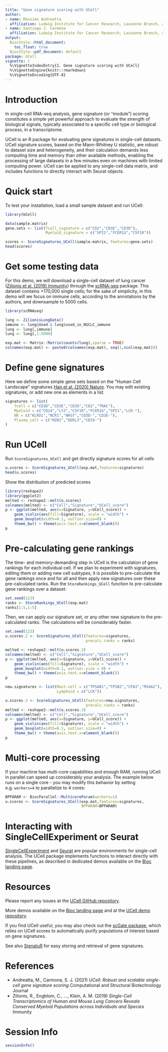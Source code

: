 ```yaml
---
title: "Gene signature scoring with UCell"
author:
- name: Massimo Andreatta
  affiliation: Ludwig Institute for Cancer Research, Lausanne Branch, and Department of Oncology, CHUV and University of Lausanne, Epalinges 1066, Switzerland; and Swiss Institute of Bioinformatics, Lausanne, Switzerland
- name: Santiago J. Carmona
  affiliation: Ludwig Institute for Cancer Research, Lausanne Branch, and Department of Oncology, CHUV and University of Lausanne, Epalinges 1066, Switzerland; and Swiss Institute of Bioinformatics, Lausanne, Switzerland
output:
  BiocStyle::html_document:
    toc_float: true
  BiocStyle::pdf_document: default
package: UCell
vignette: |
  %\VignetteIndexEntry{1. Gene signature scoring with UCell}
  %\VignetteEngine{knitr::rmarkdown}
  %\VignetteEncoding{UTF-8}
---
```


# Introduction

In single-cell RNA-seq analysis, gene signature (or “module”) scoring constitutes a simple yet powerful approach to evaluate the strength of biological signals, typically associated to a specific cell type or biological process, in a transcriptome.

UCell is an R package for evaluating gene signatures in single-cell datasets. UCell signature scores, based on the Mann-Whitney U statistic, are robust to dataset size and heterogeneity, and their calculation demands less computing time and memory than other available methods, enabling the processing of large datasets in a few minutes even on machines with limited computing power. UCell can be applied to any single-cell data matrix, and includes functions to directly interact with Seurat objects. 

# Quick start

To test your installation, load a small sample dataset and run UCell:

```r
library(UCell)

data(sample.matrix)
gene.sets <- list(Tcell_signature = c("CD2","CD3E","CD3D"),
                  Myeloid_signature = c("SPI1","FCER1G","CSF1R"))

scores <- ScoreSignatures_UCell(sample.matrix, features=gene.sets)
head(scores)
```

# Get some testing data

For this demo, we will download a single-cell dataset of lung cancer ([Zilionis et al. (2019) Immunity](https://pubmed.ncbi.nlm.nih.gov/30979687/)) through the [scRNA-seq](https://bioconductor.org/packages/3.15/data/experiment/html/scRNAseq.html) package. This dataset contains >170,000 single cells; for the sake of simplicity, in this demo will we focus on immune cells, according to the annotations by the authors, and downsample to 5000 cells.

```r
library(scRNAseq)

lung <- ZilionisLungData()
immune <- lung$Used & lung$used_in_NSCLC_immune
lung <- lung[,immune]
lung <- lung[,1:5000]

exp.mat <- Matrix::Matrix(counts(lung),sparse = TRUE)
colnames(exp.mat) <- paste0(colnames(exp.mat), seq(1,ncol(exp.mat)))
```

# Define gene signatures

Here we define some simple gene sets based on the "Human Cell Landscape" signatures [Han et al. (2020) Nature](https://www.nature.com/articles/s41586-020-2157-4). You may edit existing signatures, or add new one as elements in a list.
```r
signatures <- list(
    Tcell = c("CD3D","CD3E","CD3G","CD2","TRAC"),
    Myeloid = c("CD14","LYZ","CSF1R","FCER1G","SPI1","LCK-"),
    NK = c("KLRD1","NCR1","NKG7","CD3D-","CD3E-"),
    Plasma_cell = c("MZB1","DERL3","CD19-")
)
```

# Run UCell

Run `ScoreSignatures_UCell` and get directly signature scores for all cells
```r
u.scores <- ScoreSignatures_UCell(exp.mat,features=signatures)
head(u.scores)
```

Show the distribution of predicted scores
```r
library(reshape2)
library(ggplot2)
melted <- reshape2::melt(u.scores)
colnames(melted) <- c("Cell","Signature","UCell_score")
p <- ggplot(melted, aes(x=Signature, y=UCell_score)) + 
    geom_violin(aes(fill=Signature), scale = "width") +
    geom_boxplot(width=0.1, outlier.size=0) +
    theme_bw() + theme(axis.text.x=element_blank())
p
```

# Pre-calculating gene rankings

The time- and memory-demanding step in UCell is the calculation of gene rankings for each individual cell. If we plan to experiment with signatures, editing them or adding new cell subtypes, it is possible to pre-calculate the gene rankings once and for all and then apply new signatures over these pre-calculated ranks. Run the `StoreRankings_UCell` function to pre-calculate gene rankings over a dataset:
```r
set.seed(123)
ranks <- StoreRankings_UCell(exp.mat)
ranks[1:5,1:5]
```

Then, we can apply our signature set, or any other new signature to the pre-calculated ranks. The calculations will be considerably faster.
```r
set.seed(123)
u.scores.2 <- ScoreSignatures_UCell(features=signatures,
                                    precalc.ranks = ranks)

melted <- reshape2::melt(u.scores.2)
colnames(melted) <- c("Cell","Signature","UCell_score")
p <- ggplot(melted, aes(x=Signature, y=UCell_score)) + 
    geom_violin(aes(fill=Signature), scale = "width") +
    geom_boxplot(width=0.1, outlier.size = 0) + 
    theme_bw() + theme(axis.text.x=element_blank())
p
```

```r
new.signatures <- list(Mast.cell = c("TPSAB1","TPSB2","CPA3","MS4A2"),
                       Lymphoid = c("LCK"))

u.scores.3 <- ScoreSignatures_UCell(features=new.signatures,
                                    precalc.ranks = ranks)
melted <- reshape2::melt(u.scores.3)
colnames(melted) <- c("Cell","Signature","UCell_score")
p <- ggplot(melted, aes(x=Signature, y=UCell_score)) + 
    geom_violin(aes(fill=Signature), scale = "width") +
    geom_boxplot(width=0.1, outlier.size=0) + 
    theme_bw() + theme(axis.text.x=element_blank())
p
```

# Multi-core processing

If your machine has multi-core capabilities and enough RAM, running UCell in parallel can speed up considerably your analysis. The example below runs on a single core - you may modify this behavior by setting e.g. `workers=4` to parallelize to 4 cores:

```r
BPPARAM <- BiocParallel::MulticoreParam(workers=1)
u.scores <- ScoreSignatures_UCell(exp.mat,features=signatures,
                                  BPPARAM=BPPARAM)
```

# Interacting with SingleCellExperiment or Seurat

[SingleCellExperiment](https://bioconductor.org/packages/release/bioc/html/SingleCellExperiment.html) and [Seurat](https://github.com/satijalab/seurat) are popular environments for single-cell analysis. The UCell package implements functions to interact directly with these pipelines, as described in dedicated demos available on the [Bioc landing page](https://bioconductor.org/packages/release/bioc/html/UCell.html).

# Resources

Please report any issues at the [UCell GitHub repository](https://github.com/carmonalab/UCell).

More demos available on the [Bioc landing page](https://bioconductor.org/packages/release/bioc/html/UCell.html) and at the [UCell demo repository](https://github.com/carmonalab/UCell_demo).

If you find UCell useful, you may also check out the [scGate package](https://github.com/carmonalab/scGate), which relies on UCell scores to automatically purify populations of interest based on gene signatures.

See also [SignatuR](https://github.com/carmonalab/SignatuR) for easy storing and retrieval of gene signatures.

# References

* Andreatta, M., Carmona, S. J. (2021) *UCell: Robust and scalable single-cell gene signature scoring* Computational and Structural Biotechnology Journal
* Zilionis, R., Engblom, C., ..., Klein, A. M. (2019) *Single-Cell Transcriptomics of Human and Mouse Lung Cancers Reveals Conserved Myeloid Populations across Individuals and Species* Immunity

# Session Info

```r
sessionInfo()
```
